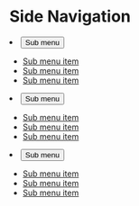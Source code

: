 
<Meta title="Components/Side Navigation/html" />

# Side Navigation

<Canvas>
  <Story name="Default">
<nav class="sidenav sgds list-unstyled open2">
    <li class="sidenav-item">
        <button class="sgds btn collapsed active" type="button" data-bs-toggle="collapse" data-bs-target="#collapseExampleD"
            aria-expanded="false" aria-controls="collapseExampleD" >
            Sub menu
            <i class="bi bi-chevron-down"></i>
        </button>
        <div class="collapse show mt-0" id="collapseExampleD" data-bs-parent=".open2">
            <ul class="list-unstyled">
                <li><a href="#" class="nav-link" data-value="no-icon">Sub menu item</a></li>
                <li><a href="#" class="nav-link active" data-value="no-icon">Sub menu item</a></li>
                <li><a href="#" class="nav-link" data-value="no-icon">Sub menu item</a></li>
            </ul>
        </div>
    </li>
    <li class="sidenav-item">
        <button class="sgds btn collapsed" type="button" data-bs-toggle="collapse" data-bs-target="#collapseExampleE"
            aria-expanded="false" aria-controls="collapseExampleE" >
            Sub menu
            <i class="bi bi-chevron-down"></i>
        </button>
        <div class="collapse mt-0" id="collapseExampleE" data-bs-parent=".open2">
            <ul class="list-unstyled">
                <li><a href="#" class="nav-link" data-value="no-icon">Sub menu item</a></li>
                <li><a href="#" class="nav-link" data-value="no-icon">Sub menu item</a></li>
                <li><a href="#" class="nav-link" data-value="no-icon">Sub menu item</a></li>
            </ul>
        </div>
    </li>
    <li class="sidenav-item">
        <button class="sgds btn collapsed" type="button" data-bs-toggle="collapse" data-bs-target="#collapseExampleF"
            aria-expanded="false" aria-controls="collapseExampleF" >
            Sub menu
            <i class="bi bi-chevron-down"></i>
        </button>
        <div class="collapse mt-0" id="collapseExampleF" data-bs-parent=".open2">
            <ul class="list-unstyled">
                <li><a href="#" class="nav-link" data-value="no-icon">Sub menu item</a></li>
                <li><a href="#" class="nav-link" data-value="no-icon">Sub menu item</a></li>
                <li><a href="#" class="nav-link" data-value="no-icon">Sub menu item</a></li>
            </ul>
        </div>
    </li>
</nav>
  </Story>
</Canvas>
